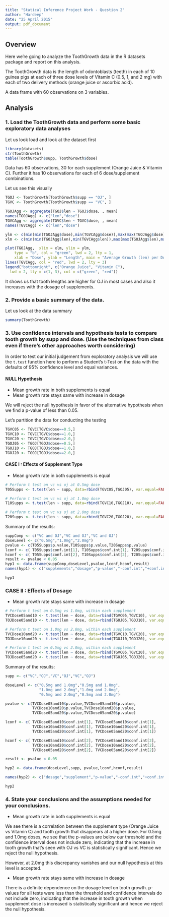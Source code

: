 ```yaml
---
title: "Statical Inference Project Work - Question 2"
author: "Hardeep"
date: "25 April 2015"
output: pdf_document
---
```



## Overview

Here we're going to analyze the ToothGrowth data in the R datasets package and report on this analysis.

The ToothGrowth data is the length of odontoblasts (teeth) in each of 10 guinea pigs at each of three dose levels of Vitamin C (0.5, 1, and 2 mg) with each of two delivery methods (orange juice or ascorbic acid).

A data frame with 60 observations on 3 variables.

## Analysis

### 1. Load the ToothGrowth data and perform some basic exploratory data analyses 

Let us look load and look at the dataset first

```r
library(datasets)
str(ToothGrowth)
table(ToothGrowth$supp, ToothGrowth$dose)
```


Data has 60 observations, 30 for each supplement (Orange Juice & Vitamin C). Further it has 10 observations for each of 6 dose/supplement combinations.

Let us see this visually

```r

TGOJ <- ToothGrowth[ToothGrowth$supp == "OJ", ]
TGVC <- ToothGrowth[ToothGrowth$supp == "VC", ]

TGOJAgg <- aggregate(TGOJ$len ~ TGOJ$dose, , mean)
names(TGOJAgg) <- c("len","dose")
TGVCAgg <- aggregate(TGVC$len ~ TGVC$dose, , mean)
names(TGVCAgg) <- c("len","dose")

ylm <- c(min(min(TGOJAgg$dose),min(TGVCAgg$dose)),max(max(TGOJAgg$dose),max(TGVCAgg$dose)))
xlm <- c(min(min(TGOJAgg$len),min(TGVCAgg$len)),max(max(TGOJAgg$len),max(TGVCAgg$len)))

plot(TGOJAgg,  xlim = xlm, ylim = ylm,
    type = "b", col = "green", lwd = 2, lty = 1, 
    xlab = "Dose", ylab = "Length", main = "Average Growth (len) per Dose")
lines(TGVCAgg, col = "red", lwd = 2, lty = 3)
legend("bottomright", c("Orange Juice", "Vitamin C"), 
  lwd = 2, lty = c(1, 3), col = c("green", "red"))

```

It shows us that tooth lengths are higher for OJ in most cases and also it increases with the dosage of supplements.


### 2. Provide a basic summary of the data.

Let us look at the data summary

```r

summary(ToothGrowth)

```

### 3. Use confidence intervals and hypothesis tests to compare tooth growth by supp and dose. (Use the techniques from class even if there's other approaches worth considering)

In order to test our initial judgement from exploratory analysis  we will use the `t.test` function here to perform a Student's t-Test on the data with the defaults of 95% confidence level and equal variances.

#### NULL Hypothesis  
 * Mean growth rate in both supplements is equal 
 * Mean growth rate stays same with increase in dosage

We will reject the null hypothesis in favor of the alternative hypothesis when we find a p-value of less than 0.05.

Let's partition the data for conducting the testing

```r
TGVC05 <- TGVC[TGVC$dose==0.5,]
TGVC10 <- TGVC[TGVC$dose==1.0,]
TGVC20 <- TGVC[TGVC$dose==2.0,]
TGOJ05 <- TGOJ[TGOJ$dose==0.5,]
TGOJ10 <- TGOJ[TGOJ$dose==1.0,]
TGOJ20 <- TGOJ[TGOJ$dose==2.0,]
```


#### CASE I : Effects of Supplement Type

* Mean growth rate in both supplements is equal 

```r
# Perform t test on vc vs oj at 0.5mg dose
T05Supps <- t.test(len ~ supp, data=rbind(TGVC05,TGOJ05), var.equal=FALSE)

# Perform t test on vc vs oj at 1.0mg dose
T10Supps <- t.test(len ~ supp, data=rbind(TGVC10,TGOJ10), var.equal=FALSE)

# Perform t test on vc vs oj at 2.0mg dose
T20Supps <- t.test(len ~ supp, data=rbind(TGVC20,TGOJ20), var.equal=FALSE)
```

Summary of the results:
  
```r
suppComp <- c("VC and OJ","VC and OJ","VC and OJ")
doseLevel <- c("0.5mg","1.0mg","2.0mg")
pvalue <- c(T05Supps$p.value,T10Supps$p.value,T20Supps$p.value)
lconf <- c( T05Supps$conf.int[1], T10Supps$conf.int[1], T20Supps$conf.int[1])
hconf <- c( T05Supps$conf.int[2], T10Supps$conf.int[2], T20Supps$conf.int[2])
result <- pvalue < 0.05
hyp1 <- data.frame(suppComp,doseLevel,pvalue,lconf,hconf,result)
names(hyp1) <- c("supplements","dosage","p-value","-conf.int","+conf.int","reject H0")

hyp1

```


### CASE II : Effects of Dosage

* Mean growth rate stays same with increase in dosage

```r
# Perform t test on 0.5mg vs 1.0mg, within each supplement
TVCDose05and10 <- t.test(len ~ dose, data=rbind(TGVC05,TGVC10), var.equal=TRUE)
TOJDose05and10 <- t.test(len ~ dose, data=rbind(TGOJ05,TGOJ10), var.equal=TRUE)

# Perform t test on 1.0mg vs 2.0mg, within each supplement
TVCDose10and20 <- t.test(len ~ dose, data=rbind(TGVC10,TGVC20), var.equal=TRUE)
TOJDose10and20 <- t.test(len ~ dose, data=rbind(TGOJ10,TGOJ20), var.equal=TRUE)

# Perform t test on 0.5mg vs 2.0mg, within each supplement
TVCDose05and20 <- t.test(len ~ dose, data=rbind(TGVC05,TGVC20), var.equal=TRUE)
TOJDose05and20 <- t.test(len ~ dose, data=rbind(TGOJ05,TGOJ20), var.equal=TRUE)
```

Summary of the results:

```r

supp <- c("VC","OJ","VC","OJ","VC","OJ")

doseLevel <- c("0.5mg and 1.0mg","0.5mg and 1.0mg", 
               "1.0mg and 2.0mg","1.0mg and 2.0mg",
               "0.5mg and 2.0mg","0.5mg and 2.0mg")

pvalue <- c(TVCDose05and10$p.value,TVCDose05and10$p.value,
            TVCDose10and20$p.value,TVCDose10and20$p.value,
            TVCDose05and20$p.value,TVCDose05and20$p.value)

lconf <- c( TVCDose05and10$conf.int[1], TVCDose05and10$conf.int[1],
            TVCDose10and20$conf.int[1], TVCDose10and20$conf.int[1],
            TVCDose05and20$conf.int[1], TVCDose05and20$conf.int[1])

hconf <- c( TVCDose05and10$conf.int[2], TVCDose05and10$conf.int[2],
            TVCDose10and20$conf.int[2], TVCDose10and20$conf.int[2],
            TVCDose05and20$conf.int[2], TVCDose05and20$conf.int[2])

result <- pvalue < 0.05

hyp2 <- data.frame(doseLevel,supp, pvalue,lconf,hconf,result)

names(hyp2) <- c("dosage","supplement","p-value","-conf.int","+conf.int","reject H0")

hyp2
```
  
### 4. State your conclusions and the assumptions needed for your conclusions. 

* Mean growth rate in both supplements is equal   

We see there is a correlation between the supplement type (Orange Juice vs Vitamin C) and tooth growth that disappears at a higher dose. For 0.5mg and 1.0mg doses, we see that the p-values are below our threshold and the confidence interval does not include zero, indicating that the increase in tooth growth that's seen with OJ vs VC is statistically significant. Hence we reject the null hypothesis.

However, at 2.0mg this discrepancy vanishes and our null hypothesis at this level is accepted.

* Mean growth rate stays same with increase in dosage  

There is a definite dependence on the dosage level on tooth growth. p-values for all tests were less than the threshold and confidence intervals do not include zero, indicating that the increase in tooth growth when supplement dose is increased is statistically significant and hence we reject the null hypothesis.
